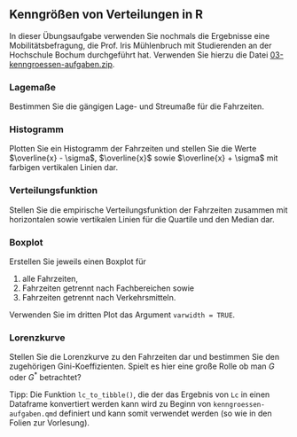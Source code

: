 ## Kenngrößen von Verteilungen in R

In dieser Übungsaufgabe verwenden Sie nochmals die Ergebnisse eine Mobilitätsbefragung, die Prof. Iris Mühlenbruch mit Studierenden an der Hochschule Bochum durchgeführt hat. Verwenden Sie hierzu die Datei [03-kenngroessen-aufgaben.zip](03-kenngroessen-aufgaben.zip).

### Lagemaße

Bestimmen Sie die gängigen Lage- und Streumaße für die Fahrzeiten.

### Histogramm

Plotten Sie ein Histogramm der Fahrzeiten und stellen Sie die Werte $\overline{x} - \sigma$, $\overline{x}$ sowie $\overline{x} + \sigma$ mit farbigen vertikalen Linien dar.

### Verteilungsfunktion

Stellen Sie die empirische Verteilungsfunktion der Fahrzeiten zusammen mit horizontalen sowie vertikalen Linien für die Quartile und den Median dar.

### Boxplot

Erstellen Sie jeweils einen Boxplot für

1. alle Fahrzeiten,
1. Fahrzeiten getrennt nach Fachbereichen sowie
1. Fahrzeiten getrennt nach Verkehrsmitteln.

Verwenden Sie im dritten Plot das Argument `varwidth = TRUE`.

### Lorenzkurve

Stellen Sie die Lorenzkurve zu den Fahrzeiten dar und bestimmen Sie den zugehörigen Gini-Koeffizienten. Spielt es hier eine große Rolle ob man $G$ oder $G^*$ betrachtet?

Tipp: Die Funktion `lc_to_tibble()`, die der das Ergebnis von `Lc` in einen Dataframe konvertiert werden kann wird zu Beginn von `kenngroessen-aufgaben.qmd` definiert und kann somit verwendet werden (so wie in den Folien zur Vorlesung).